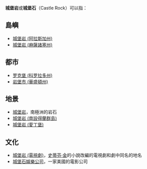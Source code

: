 '''城堡岩'''或'''城堡石'''（Castle Rock）可以指：

==島嶼==
* [[城堡岩_(阿拉斯加州)|城堡岩 (阿拉斯加州)]]
* [[城堡岩_(麻薩諸塞州)|城堡岩 (麻薩諸塞州)]]

==都市==
* [[罗克堡_(科罗拉多州)|罗克堡 (科罗拉多州)]]
* [[岩堡市_(華盛頓州)|岩堡市 (華盛頓州)]]

==地景==
* [[城堡岩|城堡岩]]，南極洲的岩石
* [[城堡岩_(南設得蘭群島)|城堡岩 (南設得蘭群島)]]
* [[城堡岩_(愛丁堡)|城堡岩 (愛丁堡)]]

==文化==
* [[城堡岩_(電視劇)|城堡岩 (電視劇)]]，[[史蒂芬·金|史蒂芬·金]]的小說改編的電視劇和劇中同名的地名
* [[城堡石娛樂公司|城堡石娛樂公司]]，一家美國的電影公司

{{disambig|cat=三字消歧義}}